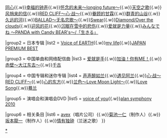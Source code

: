 {{Navbox Musical artist
|name   = Alan
|title  = [[阿兰·达瓦卓玛]]
|background = solo_singer
|cat    = 
|color  = {{Infobox Musician/color|solo_singer}}

|group1 = 日本单曲和网络配信曲
|list1 = [[明日赞歌]]{{.w}}[[同心 (单曲)|同心]]{{.w}}[[幸福的钟声]]{{.w}}[[怀念的未来～longing future～]]{{.w}}[[天空之歌]]{{.w}}[[风捎来的信]]{{.w}}[[RED CLIFF～心·战～]]{{.w}}[[眷顾的甘霖]]{{.w}}[[群青的山谷]]{{.w}}[[久远的河]]{{.w}}[[BALLAD～无名恋歌～]]{{.w}}[[Swear]]{{.w}}[[Diamond/Over the clouds]]{{.w}}[[迎风的花]]{{.w}}[[沉眠在雪中的悲伤]]{{.w}}[[爱就是力量]]{{.w}}[[みんなでね ～PANDA with Candy BEAR's～/「生きる」]]

|group2 = 日本专辑
|list2 = [[Voice of EARTH]]{{.w}}[[my life]]{{.w}}[[JAPAN PREMIUM BEST]]

|group3 = 中国单曲和网络配信曲
|list3 = [[幸福的钟声|爱就是手]]{{.w}}[[加油！你有ME！]]{{.w}}[[久远的河|赤壁～大江东去～]]{{.w}}[[千古]]

|group4 = 中国专辑和迷你专辑
|list4 = [[阿兰·达瓦卓玛#星文旗下|声声醉如兰]]{{.w}}[[阿兰·达瓦卓玛#星文旗下|遇见阿兰]]{{.w}}[[RED CLIFF～心·战～|心·战～RED CLIFF～]]{{.w}}[[心的东方]]{{.w}}[[兰色～Love Moon Light～]]{{.w}}[[Love Song (阿兰·达瓦卓玛专辑)|Love Song]]{{.w}}[[蓦兰]]

|group5 = 演唱会和演唱会DVD
|list5 = [[voice of you]]{{.w}}[[alan symphony 2010]]

|group6 = 相关条目
|list6 = [[Avex trax|avex]]（唱片公司）{{.w}}[[菊池一仁]]（制作人）{{.w}}[[坂本龍一]]（制作人）{{.w}}[[情有独钟]]（兰迷之歌）
}}<noinclude>
[[Category:阿蘭·達瓦卓瑪|*]]
</noinclude>